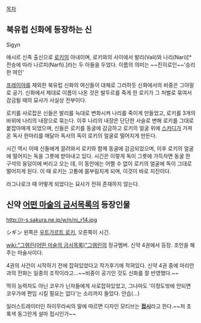 [[목차]]
== 북유럽 신화에 등장하는 신 ==
Sigyn

애시르 신족 출신으로 [[로키]]의 아내이며, 로키와의 사이에서 발리(Vali)와 나리(Nari)[* 전승에 따라 나르피(Narfi).]라는 두 아들을 두었다. 이름의 의미는 ~~진히로인~~'승리한 여인'

[[프레이야]]를 제외한 북유럽 신화의 여신들이 대체로 그러하듯 신화에서의 비중은 그야말로 공기. 신화에서 제대로 이름이 나온 것은 발두르를 죽게 한 로키가 그 처벌로 묶여서 감금될 때의 묘사가 사실상 전부이다.

로키를 사로잡은 신들은 발리를 늑대로 변화시켜 나리를 죽이게 만들었고, 로키를 3개의 바위에 나리의 내장으로 묶는다. 이후 나리의 내장은 단단한 사슬로 변해 로키를 그대로 붙잡아매게 되었으며, 신들은 로키를 동굴에 감금하고 로키의 얼굴 위에 [[스카디]]가 가져온 독사 한마리를 매달아 독사의 독이 로키의 얼굴로 떨어지게 만든다.

시긴 역시 이때 신들에게 끌려와서 로키와 함께 동굴에 감금되었으며, 이후 로키의 얼굴에 떨어지는 독을 그릇에 받아내고 있다. 시긴은 이렇게 독이 그릇에 가득차면 동굴 한 구석의 웅덩이에 버리고 오는 데, 이 동안에는 어쩔 수 없이 로키의 얼굴에 독이 그대로 떨어지게 된다. 이 때 로키는 고통에 몸부림치게 되며, 이것이 바로 지진이다.

라그나로크 때 어떻게 되었다는 묘사가 전혀 존재하지 않는다.

== 신약 [[어떤 마술의 금서목록]]의 등장인물 ==

http://r-s.sakura.ne.jp/w/n/ni_r14.jpg

シギン
왼쪽은 [[우트가르트 로키#s-2|우트가르트 로키]], 오른쪽이 시긴.

[[wiki:"그렘린(어떤 마술의 금서목록)"그렘린]]의 정규멤버. 신약 4권에서 등장. 조언을 해주는 마술사이다.

4권의 사건이 시작하기 전에 잡혀있었다고 작가후기에 적혀있다. 신약 4권 중에 마리안과의 전화는 일종의 조작이라고...~~비중이 공기인 것도 신화를 잘 반영했다.~~

딱히 능력자도 아닌 코우가 닌자들에게 사로잡혀있었고, 그나마도 '이정도밖에 안되면 코우가에 편입 시킬 필요는 없다'는 소리까지 들었다. 안습(...)

일러스트레이터인 하이무라씨의 말에 따르면 디자인 모티브는 '''[[접시]]'''라고 한다.~~저 초록색 동그란게 설마 접시인가~~
